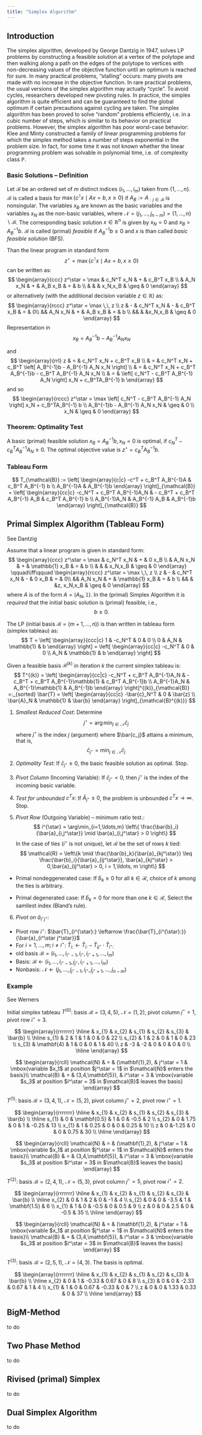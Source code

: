 ```yaml
---
title: "Simplex Algorithm"
---
```


## Introduction

The simplex algorithm, developed by George Dantzig in 1947, solves LP problems by constructing a feasible solution at a vertex of the polytope and then walking along a path on the edges of the polytope to vertices with non-decreasing values of the objective function until an optimum is reached for sure. In many practical problems, "stalling" occurs: many pivots are made with no increase in the objective function. In rare practical problems, the usual versions of the simplex algorithm may actually "cycle". To avoid cycles, researchers developed new pivoting rules. In practice, the simplex algorithm is quite efficient and can be guaranteed to find the global optimum if certain precautions against cycling are taken. The simplex algorithm has been proved to solve "random" problems efficiently, i.e. in a cubic number of steps, which is similar to its behavior on practical problems. However, the simplex algorithm has poor worst-case behavior: Klee and Minty constructed a family of linear programming problems for which the simplex method takes a number of steps exponential in the problem size. In fact, for some time it was not known whether the linear programming problem was solvable in polynomial time, i.e. of complexity class $\mathbb{P}$.

### Basic Solutions – Definition

Let $\mathcal{B}$ be an ordered set of $m$ distinct indices $(i_1,\ldots,i_m)$ taken from $\{1,\ldots,n\}$. $\mathcal{B}$ is called a basis for $\max\{ c^\intercal x \mid Ax = b, x \geq 0 \}$ if $A_B := A_{:j \in \mathcal{B}}$ is nonsingular. The variables $x_{B}$ are known as the basic variables and the variables $x_{N}$ as the non-basic variables, where $\mathcal{N} = (j_1,\ldots,j_{n-m}) = \{1,\ldots,n\}\backslash \mathcal{B}$. The corresponding basic solution $x \in \mathbb{R}^n$ is given by $x_{N} = 0$ and $x_{B} = A_B^{-1}b$. $\mathcal{B}$ is called (primal) *feasible* if $A_B^{-1}b \geq 0$ and $x$ is than called *basic feasible solution* (BFS).

Than the linear program in standard form
$$
z^\star = \max\{ c^\intercal x \mid Ax = b, x \geq 0 \}  
$$
can be written as:
$$
\begin{array}{ccc}
z^\star = \max & c_N^T x_N & + & c_B^T x_B \\
& A_N x_N & + & A_B x_B & = & b \\
& & & x_N,x_B & \geq & 0
\end{array}
$$
or alternatively (with the additional decision variable $z \in \mathbb{R}$) as:
$$
\begin{array}{rccc}
z^\star = \max \,\, z \\
z & - & c_N^T x_N & -  & c_B^T x_B & = & 0\\
&& A_N x_N & + & A_B x_B & = & b \\
&& & &x_N,x_B & \geq & 0
\end{array}
$$
Representation in 
$$x_B = A_B^{-1}b - A_B^{-1} A_N x_N$$

and
$$
\begin{array}{rrl}
z & = & c_N^T x_N + c_B^T x_B \\
  & = & c_N^T x_N + c_B^T \left[ A_B^{-1}b - A_B^{-1} A_N x_N \right] \\
  & = & c_N^T x_N + c_B^T  A_B^{-1}b - c_B^T A_B^{-1} A_N x_N \\
  & = & \left[ c_N^T - c_B^T A_B^{-1} A_N \right] x_N + c_B^TA_B^{-1} b
\end{array}
$$
and so
$$
\begin{array}{rccc}
z^\star = \max \left[ c_N^T - c_B^T A_B^{-1} A_N \right] x_N + c_B^TA_B^{-1} b \\
A_B^{-1}b - A_B^{-1} A_N x_N & \geq & 0 \\
x_N & \geq & 0
\end{array}
$$

### Theorem: Optimality Test

A basic (primal) feasible solution $x_B = A_B^{-1}b, x_N = 0$ is optimal, if $c_N^T - c_B^T A_B^{-1} A_N \geq 0$. The optimal objective value is $z^\star = c_B^TA_B^{-1} b$.

### Tableau Form  

$$
T_{\mathcal{B}} := 
\left[
\begin{array}{c|c}
-c^T + c_B^T A_B^{-1}A & c_B^T A_B^{-1} b \\
A_B^{-1}A & A_B^{-1}b 
\end{array}
\right]_{\mathcal{B}}
=
\left[
\begin{array}{cc|c}
-c_N^T + c_B^T A_B^{-1}A_N & - c_B^T + c_B^T A_B^{-1} A_B & c_B^T A_B^{-1} b \\
A_B^{-1}A_N  & A_B^{-1} A_B & A_B^{-1}b 
\end{array}
\right]_{\mathcal{B}}
$$

## Primal Simplex Algorithm (Tableau Form)

See Dantzig

Assume that a linear program is given in standard form:
$$
\begin{array}{ccc}
z^\star = \max & c_N^T x_N & + & 0 x_B \\
& A_N x_N & + & \mathbb{1} x_B & = & b \\
& & & x_N,x_B & \geq & 0
\end{array} 
\qquad\iff\qquad
\begin{array}{rccc}
z^\star = \max \,\, z \\
z & - & c_N^T x_N & -  & 0 x_B & = & 0\\
&& A_N x_N & + & \mathbb{1} x_B & = & b \\
&& & &z, x_N,x_B & \geq & 0
\end{array}
$$
where $A$ is of the form $A = (A_N, \mathbb{1})$. In the (primal) Simplex Algorithm it is *required* that the initial basic solution is (primal) feasible, i.e.,
$$
b\geq 0.
$$

The LP (initial basis $\mathcal{B} = (m+1,\ldots,n)$) is than written in tableau form (simplex tableau) as:
$$
T = \left[
\begin{array}{ccc|c}
1 & -c_N^T & 0 & 0 \\
0 & A_N  & \mathbb{1} & b 
\end{array}
\right]
=
\left[
\begin{array}{cc|c}
-c_N^T & 0 & 0 \\
A_N  & \mathbb{1} & b 
\end{array}
\right]
$$

Given a feasible basis $\mathcal{B}^{(k)}$ in iteration $k$ the current simplex tableau is:
$$
T^{(k)} = 
\left[
\begin{array}{cc|c}
-c_N^T + c_B^T A_B^{-1}A_N & -c_B^T + c_B^T A_B^{-1}\mathbb{1} & c_B^T A_B^{-1}b \\
A_B^{-1}A_N  & A_B^{-1}\mathbb{1} & A_B^{-1}b 
\end{array}
\right]^{(k)}_{\mathcal{B}}
=:_{sorted}
\bar{T} = 
\left[
\begin{array}{cc|c}
-\bar{c}_N^T & 0 & \bar{z} \\
\bar{A}_N  & \mathbb{1} & \bar{b} 
\end{array}
\right]_{\mathcal{B}^{(k)}}
$$

1. *Smallest Reduced Cost*: Determine
$$
j^{\star} = \arg\min_{j \in \mathcal{N}} \bar{c}_j
$$
where $j^{\star}$ is the index $j$ (argument) where $\bar{c_j}$ attains a minimum, that is, 
$$
\bar{c}_{j^{\star}} = \min_{j \in \mathcal{N}} \bar{c}_j
$$

2. *Optimality Test*: If $\bar{c}_{j^\star} \geq 0$, the basic feasible solution as optimal. Stop.

3. *Pivot Column* (Incoming Variable): If $\bar{c}_{j^\star} < 0$, then $j^\star$ is the index of the incoming basic variable.

4. *Test for unbounded* $c^T x$: If $\bar{A}_{j^\star} \leq 0$, the problem is unbounded $c^T x \to \infty$. Stop.

5. *Pivot Row* (Outgoing Variable) -- minimum ratio test.:
$$
i^{\star} = \arg\min_{i=1,\ldots,m} \left\{ \frac{\bar{b}_i}{\bar{a}_{i,j^\star}} \mid \bar{a}_{i,j^\star} > 0 \right\}
$$
In the case of ties ($i^{\star}$ is not unique), let $\mathcal{R}$ be the set of rows $k$ tied:
$$
\mathcal{R} = \left\{k \mid \frac{\bar{b}_k}{\bar{a}_{kj^\star}} \leq \frac{\bar{b}_i}{\bar{a}_{ij^\star}}, \bar{a}_{kj^\star} > 0,\bar{a}_{ij^\star} > 0, i = 1,\ldots, m \right\}
$$
- Primal nondeggenerated case: If $\bar{b}_k \geq 0$ for all $k \in \mathcal{R}$, choice of $k$ among the ties is arbitrary.

- Primal degenerated case: If $\bar{b}_k = 0$ for more than one $k \in \mathcal{R}$, Select the samllest index (Bland's rule).

6. *Pivot on* $\bar{a}_{i^\star j^\star}$:
- Pivot row $i^{\star}$: $\bar{T}_{i^{\star}:} \leftarrow \frac{\bar{T}_{i^{\star}:}}{\bar{a}_{i^\star j^\star}}$
- For $i = 1,\ldots,m; i \neq i^{\star}$: $\bar{T}_{i:} \leftarrow \bar{T}_{i:} - \bar{T}_{ij^\star} \cdot \bar{T}_{i^{\star}:}$
- old basis $\mathcal{B} = (i_1,\ldots,i_{i^\star-1},i_{i^\star},i_{i^\star+1},\ldots,i_m)$
- Basis: $\mathcal{B} \leftarrow (i_1,\ldots,i_{i^\star-1},j_{j^\star},i_{i^\star+1},\ldots,i_m)$
- Nonbasis: $\mathcal{N} \leftarrow (j_1,\ldots,j_{j^\star-1},i_{i^\star},j_{j^\star+1},\ldots,j_{n-m})$

### Example

See Werners 

Initial simplex tableau $T^{(0)}$: basis $\mathcal{B} = (3,4,5)$, $\mathcal{N} = (1,2)$, pivot column $j^\star = 1$, pivot row $i^\star = 3$.

$$
\begin{array}{rrrrrrr}
  \hline
 & x_{1} & x_{2} & s_{1} & s_{2} & s_{3} & \bar{b} \\ 
  \hline
  s_{1} & 2 & 1 & 1 & 0 & 0 & 22 \\ 
  s_{2} & 1 & 2 & 0 & 1 & 0 & 23 \\ 
  s_{3} & \mathbf{4} & 1 & 0 & 0 & 1 & 40 \\ 
  z & -3 & -2 & 0 & 0 & 0 & 0 \\ 
   \hline
\end{array}
$$

$$
\begin{array}{rcll}
\mathcal{N} & = & (\mathbf{1},2),   & j^\star = 1 & \mbox{variable $x_1$ at position $j^\star = 1$ in $\mathcal{N}$ enters the basis}\\
\mathcal{B} & = & (3,4,\mathbf{5}), & i^\star = 3 & \mbox{variable $s_3$ at position $i^\star = 3$ in $\mathcal{B}$ leaves the basis}
\end{array}
$$



$T^{(1)}$: basis $\mathcal{B} = (3,4,1)$, $\mathcal{N} = (5,2)$, pivot column $j^\star = 2$, pivot row $i^\star = 1$.

$$
\begin{array}{rrrrrrr}
  \hline
 & x_{1} & x_{2} & s_{1} & s_{2} & s_{3} & \bar{b} \\ 
  \hline
  s_{1} & 0 & \mathbf{0.5} & 1 & 0 & -0.5 & 2 \\ 
  s_{2} & 0 & 1.75 & 0 & 1 & -0.25 & 13 \\ 
  x_{1} & 1 & 0.25 & 0 & 0 & 0.25 & 10 \\ 
  z     & 0 &-1.25 & 0 & 0 & 0.75 & 30 \\ 
   \hline
\end{array}
$$

$$
\begin{array}{rcll}
\mathcal{N} & = & (\mathbf{1},2),   & j^\star = 1 & \mbox{variable $x_1$ at position $j^\star = 1$ in $\mathcal{N}$ enters the basis}\\
\mathcal{B} & = & (3,4,\mathbf{5}), & i^\star = 3 & \mbox{variable $s_3$ at position $i^\star = 3$ in $\mathcal{B}$ leaves the basis}
\end{array}
$$

$T^{(2)}$: basis $\mathcal{B} = (2,4,1)$, $\mathcal{N} = (5,3)$, pivot column $j^\star = 5$, pivot row $i^\star = 2$.

$$
\begin{array}{rrrrrrr}
  \hline
 & x_{1} & x_{2} & s_{1} & s_{2} & s_{3} & \bar{b} \\ 
  \hline
  x_{2} & 0 & 1 &  2   & 0 & -1   & 4 \\ 
  s_{2} & 0 & 0 & -3.5 & 1 &  \mathbf{1.5} & 6 \\ 
  x_{1} & 1 & 0 & -0.5 & 0 &  0.5 & 9 \\ 
  z     & 0 & 0 &  2.5 & 0 & -0.5 & 35 \\ 
   \hline
\end{array}
$$

$$
\begin{array}{rcll}
\mathcal{N} & = & (\mathbf{1},2),   & j^\star = 1 & \mbox{variable $x_1$ at position $j^\star = 1$ in $\mathcal{N}$ enters the basis}\\
\mathcal{B} & = & (3,4,\mathbf{5}), & i^\star = 3 & \mbox{variable $s_3$ at position $i^\star = 3$ in $\mathcal{B}$ leaves the basis}
\end{array}
$$

$T^{(3)}$: basis $\mathcal{B} = (2,5,1)$, $\mathcal{N} = (4,3)$. The basis is optimal.

$$
\begin{array}{rrrrrrr}
  \hline
 & x_{1} & x_{2} & s_{1} & s_{2} & s_{3} & \bar{b} \\ 
  \hline
  x_{2} & 0 & 1 & -0.33 &  0.67 & 0 &  8 \\ 
  s_{3} & 0 & 0 & -2.33 &  0.67 & 1 &  4 \\ 
  x_{1} & 1 & 0 &  0.67 & -0.33 & 0 &  7 \\ 
  z     & 0 & 0 &  1.33 &  0.33 & 0 & 37 \\ 
   \hline
\end{array}
$$


## BigM-Method

to do

## Two Phase Method

to do

## Rivised (primal) Simplex

to do

## Dual Simplex Algorithm

to do

